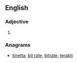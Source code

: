==English==

===Adjective===
{{head|en|adjective comparative form}}

# {{en-comparative of|batty}}

===Anagrams===
* [[biretta#English|biretta]], [[bit rate#English|bit rate]], [[bitrate#English|bitrate]], [[terabit#English|terabit]]